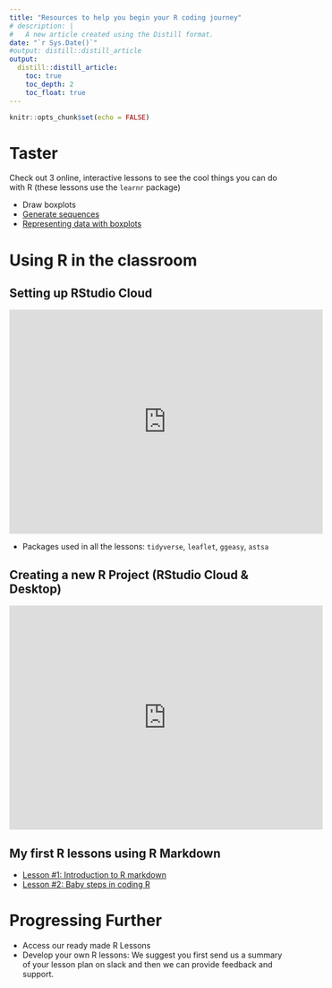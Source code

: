 ```yaml
---
title: "Resources to help you begin your R coding journey"
# description: |
#   A new article created using the Distill format.
date: "`r Sys.Date()`"
#output: distill::distill_article
output:
  distill::distill_article:
    toc: true
    toc_depth: 2
    toc_float: true
---
```



```r
knitr::opts_chunk$set(echo = FALSE)
```


# Taster 
Check out 3 online, interactive lessons to see the cool things you can do with R (these lessons use the `learnr` package)

- Draw boxplots
- <a href="https://batoolmm.shinyapps.io/tutorials/#section-generating-sequences-part-1" target="_blank">Generate sequences</a>
- <a href="https://batoolmm.shinyapps.io/tutorials/#section-representing-data-with-boxplots" target="_blank">Representing data with boxplots</a>

# Using R in the classroom

## Setting up RStudio Cloud

<iframe width="560" height="400" src="https://www.youtube.com/embed/L2KT0ls_oIk" frameborder="0" allow="accelerometer; autoplay; clipboard-write; encrypted-media; gyroscope; picture-in-picture" allowfullscreen></iframe>

- Packages used in all the lessons: `tidyverse`, `leaflet`, `ggeasy`, `astsa`

## Creating a new R Project (RStudio Cloud & Desktop)

<iframe width="560" height="400" src="https://www.youtube.com/embed/8P9E9Ut0xhQ" frameborder="0" allow="accelerometer; autoplay; clipboard-write; encrypted-media; gyroscope; picture-in-picture" allowfullscreen></iframe>

## My first R lessons using R Markdown 
- [Lesson #1: Introduction to R markdown](https://r-girls.github.io/website/R/2022-02-26-markdown1post/)
- [Lesson #2: Baby steps in coding R](https://r-girls.github.io/website/R/2022-02-26-markdown2post/)

# Progressing Further
- Access our ready made R Lessons
- Develop your own R lessons: We suggest you first send us a summary of your lesson plan on slack and then we can provide feedback and support.
